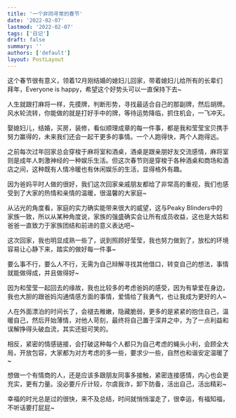 ```yaml
---
title: '一个非同寻常的春节'
date: '2022-02-07'
lastmod: '2022-02-07'
tags: ['日记']
draft: false
summary: ''
authors: ['default']
layout: PostLayout
---
```


这个春节很有意义，领着12月刚结婚的媳妇儿回家，带着媳妇儿给所有的长辈们拜年，Everyone is happy，希望这个好势头可以一直保持下去~

人生就跟打麻将一样，先摸牌，判断形势，寻找最适合自己的那副牌，然后胡牌。风水轮流转，你能做的就是打好手中的牌，等待运势降临，抓住机会，一飞冲天。

娶媳妇儿，结婚，买房，装修，看似顺理成章的每一件事，都是我和莹莹宝贝携手努力赢得的，未来我们还会一起干更多的事情。一个人跑得快，两个人跑得远。

之前每次过年回家总会穿梭于麻将室和酒桌，酒桌是跟亲朋好友交流感情，麻将室则是成年人刺激神经的一种娱乐生活。但这次春节则是穿梭于各种酒桌和商场和酒店之间，这种既有人情冷暖也有休闲娱乐的生活，显得格外有趣。

因为爸妈平时人做的很好，我们这次回家亲戚朋友都给了非常高的重视，我们也感受到了大家的热情和亲情的温暖，很温馨的大家庭~

从沾光的角度看，家庭的实力确实能带来很大的威望，这与Peaky Blinders中的家族一致，所以从某种角度说，家族的强盛确实会让所有成员收益，这也是大姑和爸爸一直致力于家族团结和前进的意义表达吧~

这次回家，我也明显成熟一些了，说到照顾好莹莹，我也努力做到了，放松的环境容易让心静下来，踏实的做好每一件事~

要么事不行，要么人不行，无需为自己辩解寻找其他借口，转变自己的想法，事情就能做得成，并且做得好~

因为和莹莹一起回去的缘故，我也比较多的考虑爸妈的感受，因为有挚爱在身边，我也大胆的跟爸妈沟通情感方面的事情，爱情给了我勇气，也让我成为更好的人~

人在外面漂泊的时间长了，会褪去稚嫩，隐藏脆弱，更多的是紧紧的抱住自己，温暖自己，然后开始薄情，对他人苛刻，最终将自己置于深井之中，为了一点利益和误解挣得头破血流，其实还挺可笑的。

相反，紧密的情感链接，会打破这种每个人都只为自己考虑的蝇头小利，会顾全大局，开放包容，大家都为对方考虑的多一些，要求少一些，自然也和谐安定温暖了~

想做一个有情商的人，还是应该多跟朋友同事多接触，紧密连接感情，内心也会更充实，更有力量。没必要斤斤计较，尔虞我诈，卸下防备，活出自己，活出精彩~

幸福的时光总是过的很快，来不及总结，时间就悄悄溜走了，很幸运，有福知福，不听话要打屁屁~